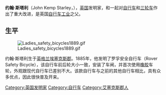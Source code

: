 {{expand English|time=2019-02-08T10:09:30+00:00}}
{{unreferenced|time=2019-02-08T10:09:30+00:00}}
'''约翰·斯塔利'''（John Kemp Starley，{{bd|1854年||1901年||}}），[[英国|英国]]发明家，和{{link-en|詹姆斯·斯塔利|James Starley}}一起对[[自行车|自行车]]和[[三轮车|三轮车]]作出了重大改进，是英国[[自行车工业|自行车工业]]之父。

== 生平 ==
[[File:Ladies_safety_bicycles1889.gif|thumb]]

约翰·斯塔利生于[[英格兰|英格兰]][[埃塞克斯郡|埃塞克斯郡]]。1885年，他发明了罗孚安全自行车（Rover Safety Bicycle），该自行车前后轮大小一致，安装了车闸，并首次使用[[橡胶|橡胶]]车轮，外观跟现代自行车已差别不大。该款自行车与之前的其他自行车相比，具有众多优点，因此很快普及开来。

{{normdaten}}
{{DEFAULTSORT:Starley, John Kemp}}
[[Category:英国发明家|Category:英国发明家]]
[[Category:自行车|Category:自行车]]
[[Category:艾塞克斯郡人|Category:艾塞克斯郡人]]